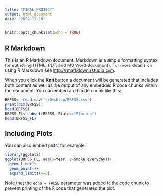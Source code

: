 ```yaml
---
title: "FINAL PROJECT"
output: html_document
date: "2022-11-18"
---
```


```r
knitr::opts_chunk$set(echo = TRUE)
```

## R Markdown

This is an R Markdown document. Markdown is a simple formatting syntax for authoring HTML, PDF, and MS Word documents. For more details on using R Markdown see <http://rmarkdown.rstudio.com>.

When you click the **Knit** button a document will be generated that includes both content as well as the output of any embedded R code chunks within the document. You can embed an R code chunk like this:

```r
BRFSS<- read.csv("~/Desktop/BRFSS.csv")
print(dim(BRFSS))
head(BRFSS)
BRFSS_FL<-subset(BRFSS, State=="Florida")
head(BRFSS_FL)
```

## Including Plots

You can also embed plots, for example:

```r
library(ggplot2)
ggplot(BRFSS_FL, aes(x=Year, y=Smoke.everyday))+
  geom_line()+
  geom_point()+
  expand_limits(y=0)
```

Note that the `echo = FALSE` parameter was added to the code chunk to prevent printing of the R code that generated the plot.
